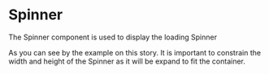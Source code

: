 
<Meta
  title="Presentation/Spinner"
  component={Spinner}
/>

# Spinner

The Spinner component is used to display the loading Spinner

<Tip type="warning">
  As you can see by the example on this story. It is important to constrain the width and height of the Spinner as it will be expand to fit the container.
</Tip>

<Canvas withSource="open">
  <Story name="Default">
    <Spinner />
  </Story>
</Canvas>

<Canvas withSource="open">
  <Story name="constrained to a reasonable size">
    <Spinner width='100px'/>
  </Story>
</Canvas>

<Canvas withSource="open">
  <Story name="constrained With custom fill colour">
    <Spinner width='100px' fill="rebeccapurple"/>
  </Story>
</Canvas>
